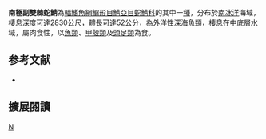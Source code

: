 {{Speciesbox 
| taxon = Paradiplospinus antarcticus
| authority = [[Andriashev|Andriashev]], 1960
| status = NE
| status_system = IUCN3.1
}}
'''南極副雙棘蛇鯖'''為[[輻鰭魚綱|輻鰭魚綱]][[鱸形目|鱸形目]][[鯖亞目|鯖亞目]][[蛇鯖科|蛇鯖科]]的其中一[[種|種]]，分布於[[南冰洋|南冰洋]]海域，棲息深度可達2830公尺，體長可達52公分，為外洋性深海魚類，棲息在中底層水域，屬肉食性，以[[魚類|魚類]]、[[甲殼類|甲殼類]]及[[頭足類|頭足類]]為食。

== 参考文献 ==
{{reflist}}
*{{FishBase_species|genus=Paradiplospinus|species=antarcticus|year=2012|month=7}}

== 擴展閱讀 == 
{{refbegin}}
{{wikispecies-inline|Paradiplospinus antarcticus|南極副雙棘蛇鯖}}
{{refend}}
{{Taxonbar|from=Q2733130}}

[[Category:副雙棘蛇鯖屬|N]]


{{鱸形目小作品}}